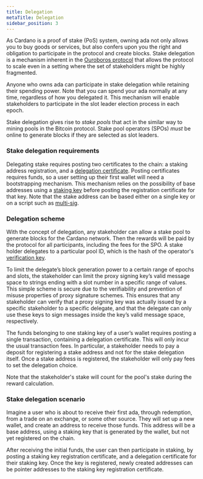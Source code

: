 ```yaml
---
title: Delegation
metaTitle: Delegation
sidebar_position: 3
---
```


As Cardano is a proof of stake (PoS) system, owning ada not only allows you to
buy goods or services, but also confers upon you the right and obligation to
participate in the protocol and create blocks. Stake delegation is a mechanism
inherent in the [Ouroboros protocol](https://eprint.iacr.org/2016/889.pdf) that
allows the protocol to scale even in a setting where the set of stakeholders
might be highly fragmented.

Anyone who owns ada can participate in stake delegation while retaining their
spending power. Note that you can spend your ada normally at any time,
regardless of how you delegated it. This mechanism will enable stakeholders to
participate in the slot leader election process in each epoch.

Stake delegation gives rise to _stake pools_ that act in the similar way to
mining pools in the Bitcoin protocol. Stake pool operators (SPOs) _must_ be
online to generate blocks if they are selected as slot leaders.

### Stake delegation requirements

Delegating stake requires posting two certificates to the chain: a staking
address registration, and a
[delegation certificate](https://docs.cardano.org/getting-started/operating-a-stake-pool/creating-keys-and-certificates#creatinganoperationalcertificate).
Posting certificates requires funds, so a user setting up their first wallet
will need a bootstrapping mechanism. This mechanism relies on the possibility of
base addresses using a
[staking key](https://github.com/input-output-hk/cardano-rosetta/tree/master/examples#staking-key-registration-and-delegation)
before posting the registration certificate for that key. Note that the stake
address can be based either on a single key or on a script such as
[multi-sig](https://github.com/input-output-hk/cardano-node/blob/master/doc/reference/simple-scripts.md#multi-signature-scripts).

### Delegation scheme

With the concept of delegation, any stakeholder can allow a stake pool to
generate blocks for the Cardano network. Then the rewards will be paid by the
protocol for all participants, including the fees for the SPO. A stake holder
delegates to a particular pool ID, which is the hash of the operator's
[verification key](https://docs.cardano.org/learn/cardano-keys#vrfkeys).

To limit the delegate’s block generation power to a certain range of epochs and
slots, the stakeholder can limit the proxy signing key’s valid message space to
strings ending with a slot number in a specific range of values. This simple
scheme is secure due to the verifiability and prevention of misuse properties of
proxy signature schemes. This ensures that any stakeholder can verify that a
proxy signing key was actually issued by a specific stakeholder to a specific
delegate, and that the delegate can only use these keys to sign messages inside
the key’s valid message space, respectively.

The funds belonging to one staking key of a user’s wallet requires posting a
single transaction, containing a delegation certificate. This will only incur
the usual transaction fees. In particular, a stakeholder needs to pay a deposit
for registering a stake address and not for the stake delegation itself. Once a
stake address is registered, the stakeholder will only pay fees to set the
delegation choice.

Note that the stakeholder's stake will count for the pool's stake during the
reward calculation.

### Stake delegation scenario

Imagine a user who is about to receive their first ada, through redemption, from
a trade on an exchange, or some other source. They will set up a new wallet, and
create an address to receive those funds. This address will be a base address,
using a staking key that is generated by the wallet, but not yet registered on
the chain.

After receiving the initial funds, the user can then participate in staking, by
posting a staking key registration certificate, and a delegation certificate for
their staking key. Once the key is registered, newly created addresses can be
pointer addresses to the staking key registration certificate.
